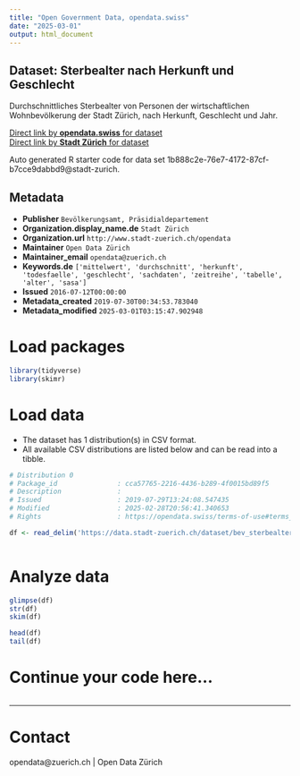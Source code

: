 ```yaml
---
title: "Open Government Data, opendata.swiss"
date: "2025-03-01"
output: html_document
---
```


## Dataset: Sterbealter nach Herkunft und Geschlecht


Durchschnittliches Sterbealter von Personen der wirtschaftlichen Wohnbevölkerung der Stadt Zürich, nach Herkunft, Geschlecht und Jahr.


[Direct link by **opendata.swiss** for dataset](https://opendata.swiss/de/dataset/sterbealter-nach-herkunft-und-geschlecht-seit-19932)<br>
[Direct link by **Stadt Zürich** for dataset](https://data.stadt-zuerich.ch/dataset/bev_sterbealter_herkunft_geschlecht_od4202)

Auto generated R starter code for data set 1b888c2e-76e7-4172-87cf-b7cce9dabbd9@stadt-zurich.

## Metadata

- **Publisher** `Bevölkerungsamt, Präsidialdepartement`
- **Organization.display_name.de** `Stadt Zürich`
- **Organization.url** `http://www.stadt-zuerich.ch/opendata`
- **Maintainer** `Open Data Zürich`
- **Maintainer_email** `opendata@zuerich.ch`
- **Keywords.de** `['mittelwert', 'durchschnitt', 'herkunft', 'todesfaelle', 'geschlecht', 'sachdaten', 'zeitreihe', 'tabelle', 'alter', 'sasa']`
- **Issued** `2016-07-12T00:00:00`
- **Metadata_created** `2019-07-30T00:34:53.783040`
- **Metadata_modified** `2025-03-01T03:15:47.902948`


# Load packages

```r

library(tidyverse)
library(skimr)

```

# Load data

-   The dataset has 1 distribution(s) in CSV format.
-   All available CSV distributions are listed below and can be read into a tibble.

```r

# Distribution 0
# Package_id               : cca57765-2216-4436-b289-4f0015bd89f5
# Description              : 
# Issued                   : 2019-07-29T13:24:08.547435
# Modified                 : 2025-02-28T20:56:41.340653
# Rights                   : https://opendata.swiss/terms-of-use#terms_open

df <- read_delim('https://data.stadt-zuerich.ch/dataset/bev_sterbealter_herkunft_geschlecht_od4202/download/BEV420OD4202.csv')



```

# Analyze data

```r

glimpse(df)
str(df)
skim(df)

head(df)
tail(df)

```

# Continue your code here...

```r

```

------------------------------------------------------------------------

# Contact

opendata@zuerich.ch | Open Data Zürich
